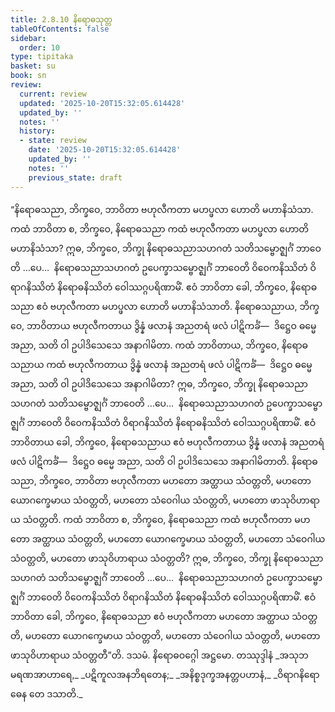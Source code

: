 ```yaml
---
title: 2.8.10 နိရောဓသုတ္တ
tableOfContents: false
sidebar:
  order: 10
type: tipitaka
basket: su
book: sn
review:
  current: review
  updated: '2025-10-20T15:32:05.614428'
  updated_by: ''
  notes: ''
  history:
  - state: review
    date: '2025-10-20T15:32:05.614428'
    updated_by: ''
    notes: ''
    previous_state: draft
---
```



<DynamicBreadcrumb />


<ReviewStatus review={frontmatter.review} showDetails={true} />

<HypothesisAnnotation frontmatter={frontmatter} />

<Division number="257" book="sn" e="ch" v="18" p="318">

<Paragraph number="693" book="sn">
“နိရောဓသညာ, ဘိက္ခဝေ, ဘာဝိတာ ဗဟုလီကတာ မဟပ္ဖလာ ဟောတိ မဟာနိသံသာ. ကထံ ဘာဝိတာ စ, ဘိက္ခဝေ, နိရောဓသညာ ကထံ ဗဟုလီကတာ မဟပ္ဖလာ ဟောတိ မဟာနိသံသာ? ဣဓ, ဘိက္ခဝေ, ဘိက္ခု နိရောဓသညာသဟဂတံ သတိသမ္ဗောဇ္ဈင်္ဂံ ဘာဝေတိ …ပေ…  နိရောဓသညာသဟဂတံ ဥပေက္ခာသမ္ဗောဇ္ဈင်္ဂံ ဘာဝေတိ ဝိဝေကနိဿိတံ ဝိရာဂနိဿိတံ နိရောဓနိဿိတံ ဝေါဿဂ္ဂပရိဏာမိံ. ဧဝံ ဘာဝိတာ ခေါ, ဘိက္ခဝေ, နိရောဓသညာ ဧဝံ ဗဟုလီကတာ မဟပ္ဖလာ ဟောတိ မဟာနိသံသာတိ.
</Paragraph>

<Paragraph number="694" book="sn">
နိရောဓသညာယ, ဘိက္ခဝေ, ဘာဝိတာယ ဗဟုလီကတာယ ဒွိန္နံ ဖလာနံ အညတရံ ဖလံ ပါဋိကင်္ခံ—  ဒိဋ္ဌေဝ ဓမ္မေ အညာ, သတိ ဝါ ဥပါဒိသေသေ အနာဂါမိတာ. ကထံ ဘာဝိတာယ, ဘိက္ခဝေ, နိရောဓသညာယ ကထံ ဗဟုလီကတာယ ဒွိန္နံ ဖလာနံ အညတရံ ဖလံ ပါဋိကင်္ခံ—  ဒိဋ္ဌေဝ ဓမ္မေ အညာ, သတိ ဝါ ဥပါဒိသေသေ အနာဂါမိတာ? ဣဓ, ဘိက္ခဝေ, ဘိက္ခု နိရောဓသညာသဟဂတံ သတိသမ္ဗောဇ္ဈင်္ဂံ ဘာဝေတိ …ပေ…  နိရောဓသညာသဟဂတံ ဥပေက္ခာသမ္ဗောဇ္ဈင်္ဂံ ဘာဝေတိ ဝိဝေကနိဿိတံ ဝိရာဂနိဿိတံ နိရောဓနိဿိတံ ဝေါဿဂ္ဂပရိဏာမိံ. ဧဝံ ဘာဝိတာယ ခေါ, ဘိက္ခဝေ, နိရောဓသညာယ ဧဝံ ဗဟုလီကတာယ ဒွိန္နံ ဖလာနံ အညတရံ ဖလံ ပါဋိကင်္ခံ—  ဒိဋ္ဌေဝ ဓမ္မေ အညာ, သတိ ဝါ ဥပါဒိသေသေ အနာဂါမိတာတိ.
</Paragraph>

<Paragraph number="695" book="sn">
နိရောဓသညာ, ဘိက္ခဝေ, ဘာဝိတာ ဗဟုလီကတာ မဟတော အတ္ထာယ သံဝတ္တတိ, မဟတော ယောဂက္ခေမာယ သံဝတ္တတိ, မဟတော သံဝေဂါယ သံဝတ္တတိ, မဟတော ဖာသုဝိဟာရာယ သံဝတ္တတိ. ကထံ ဘာဝိတာ စ, ဘိက္ခဝေ, နိရောဓသညာ ကထံ ဗဟုလီကတာ မဟတော အတ္ထာယ သံဝတ္တတိ, မဟတော ယောဂက္ခေမာယ သံဝတ္တတိ, မဟတော သံဝေဂါယ သံဝတ္တတိ, မဟတော ဖာသုဝိဟာရာယ သံဝတ္တတိ? ဣဓ, ဘိက္ခဝေ, ဘိက္ခု နိရောဓသညာသဟဂတံ သတိသမ္ဗောဇ္ဈင်္ဂံ ဘာဝေတိ …ပေ…  နိရောဓသညာသဟဂတံ ဥပေက္ခာသမ္ဗောဇ္ဈင်္ဂံ ဘာဝေတိ ဝိဝေကနိဿိတံ ဝိရာဂနိဿိတံ နိရောဓနိဿိတံ ဝေါဿဂ္ဂပရိဏာမိံ. ဧဝံ ဘာဝိတာ ခေါ, ဘိက္ခဝေ, နိရောဓသညာ ဧဝံ ဗဟုလီကတာ မဟတော အတ္ထာယ သံဝတ္တတိ, မဟတော ယောဂက္ခေမာယ သံဝတ္တတိ, မဟတော သံဝေဂါယ သံဝတ္တတိ, မဟတော ဖာသုဝိဟာရာယ သံဝတ္တတီ”တိ.

</Paragraph>
</Division>

<Paragraph number="696" type="center" book="sn">
ဒသမံ.



</Paragraph>

<Paragraph number="697" type="center" book="sn">
နိရောဓဝဂ္ဂေါ အဋ္ဌမော.



</Paragraph>

<Paragraph number="698" type="center" book="sn">
တဿုဒ္ဒါနံ


</Paragraph>

<Paragraph number="699" type="verses" book="sn">
_အသုဘမရဏအာဟာရေ,_  
_ပဋိကူလအနဘိရတေန;_  
_အနိစ္စဒုက္ခအနတ္တပဟာနံ,_  
_ဝိရာဂနိရောဓေန တေ ဒသာတိ._
</Paragraph>